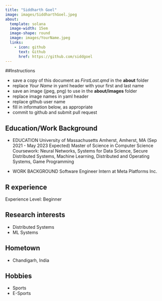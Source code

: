 ```yaml
---
title: "Siddharth Goel"
image: images/SiddharthGoel.jpeg
about:
  template: solana
  image-width: 15em
  image-shape: round
  image: images/YourName.jpeg
  links:
    - icon: github
      text: Github
      href: https://github.com/siddgoel
---
```


##Instructions

  - save a copy of this document as *FirstLast.qmd* in the **about** folder
  - replace *Your Name* in yaml header with your first and last name
  - save an image (jpeg, png) to use in the **about/images** folder
  - replace image names in yaml header
  - replace github user name
  - fill in information below, as appropriate
  - commit to github and submit pull request

## Education/Work Background

- EDUCATION
University of Massachusetts Amherst, Amherst, MA (Sep 2021 - May 2023 Expected)
Master of Science in Computer Science
Coursework: Neural Networks, Systems for Data Science, Secure Distributed Systems, Machine Learning, Distributed and Operating Systems, Game Programming

- WORK BACKGROUND
Software Engineer Intern at Meta Platforms Inc.

## R experience
Experience Level: Beginner

## Research interests
- Distributed Systems
- ML Systems

## Hometown
- Chandigarh, India

## Hobbies
- Sports
- E-Sports